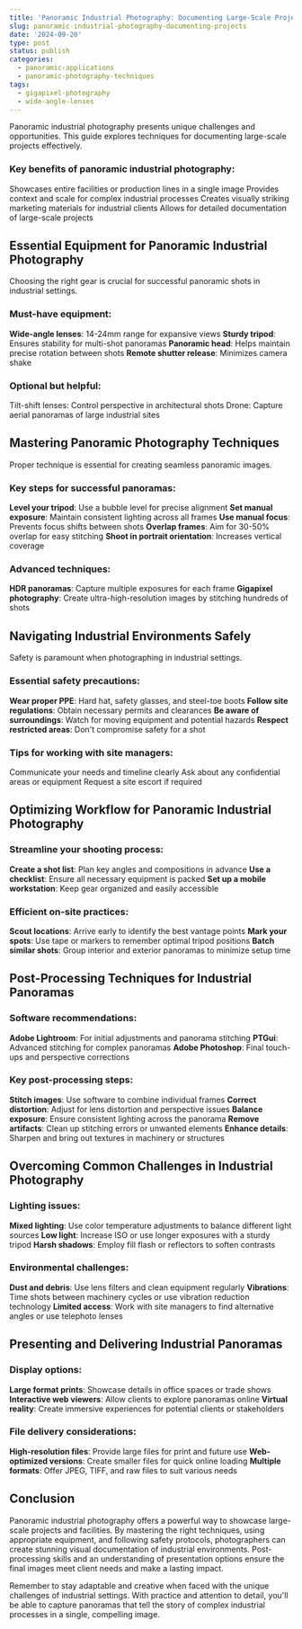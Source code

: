 ```yaml
---
title: 'Panoramic Industrial Photography: Documenting Large-Scale Projects'
slug: panoramic-industrial-photography-documenting-projects
date: '2024-09-20'
type: post
status: publish
categories:
  - panoramic-applications
  - panoramic-photography-techniques
tags:
  - gigapixel-photography
  - wide-angle-lenses
---
```


Panoramic industrial photography presents unique challenges and opportunities. This guide explores techniques for documenting large-scale projects effectively.

### Key benefits of panoramic industrial photography:

Showcases entire facilities or production lines in a single image
Provides context and scale for complex industrial processes
Creates visually striking marketing materials for industrial clients
Allows for detailed documentation of large-scale projects

## Essential Equipment for Panoramic Industrial Photography

Choosing the right gear is crucial for successful panoramic shots in industrial settings.

### Must-have equipment:

**Wide-angle lenses**: 14-24mm range for expansive views
**Sturdy tripod**: Ensures stability for multi-shot panoramas
**Panoramic head**: Helps maintain precise rotation between shots
**Remote shutter release**: Minimizes camera shake

### Optional but helpful:

Tilt-shift lenses: Control perspective in architectural shots
Drone: Capture aerial panoramas of large industrial sites

## Mastering Panoramic Photography Techniques

Proper technique is essential for creating seamless panoramic images.

### Key steps for successful panoramas:

**Level your tripod**: Use a bubble level for precise alignment
**Set manual exposure**: Maintain consistent lighting across all frames
**Use manual focus**: Prevents focus shifts between shots
**Overlap frames**: Aim for 30-50% overlap for easy stitching
**Shoot in portrait orientation**: Increases vertical coverage

### Advanced techniques:

**HDR panoramas**: Capture multiple exposures for each frame
**Gigapixel photography**: Create ultra-high-resolution images by stitching hundreds of shots

## Navigating Industrial Environments Safely

Safety is paramount when photographing in industrial settings.

### Essential safety precautions:

**Wear proper PPE**: Hard hat, safety glasses, and steel-toe boots
**Follow site regulations**: Obtain necessary permits and clearances
**Be aware of surroundings**: Watch for moving equipment and potential hazards
**Respect restricted areas**: Don't compromise safety for a shot

### Tips for working with site managers:

Communicate your needs and timeline clearly
Ask about any confidential areas or equipment
Request a site escort if required

## Optimizing Workflow for Panoramic Industrial Photography

### Streamline your shooting process:

**Create a shot list**: Plan key angles and compositions in advance
**Use a checklist**: Ensure all necessary equipment is packed
**Set up a mobile workstation**: Keep gear organized and easily accessible

### Efficient on-site practices:

**Scout locations**: Arrive early to identify the best vantage points
**Mark your spots**: Use tape or markers to remember optimal tripod positions
**Batch similar shots**: Group interior and exterior panoramas to minimize setup time

## Post-Processing Techniques for Industrial Panoramas

### Software recommendations:

**Adobe Lightroom**: For initial adjustments and panorama stitching
**PTGui**: Advanced stitching for complex panoramas
**Adobe Photoshop**: Final touch-ups and perspective corrections

### Key post-processing steps:

**Stitch images**: Use software to combine individual frames
**Correct distortion**: Adjust for lens distortion and perspective issues
**Balance exposure**: Ensure consistent lighting across the panorama
**Remove artifacts**: Clean up stitching errors or unwanted elements
**Enhance details**: Sharpen and bring out textures in machinery or structures

## Overcoming Common Challenges in Industrial Photography

### Lighting issues:

**Mixed lighting**: Use color temperature adjustments to balance different light sources
**Low light**: Increase ISO or use longer exposures with a sturdy tripod
**Harsh shadows**: Employ fill flash or reflectors to soften contrasts

### Environmental challenges:

**Dust and debris**: Use lens filters and clean equipment regularly
**Vibrations**: Time shots between machinery cycles or use vibration reduction technology
**Limited access**: Work with site managers to find alternative angles or use telephoto lenses

## Presenting and Delivering Industrial Panoramas

### Display options:

**Large format prints**: Showcase details in office spaces or trade shows
**Interactive web viewers**: Allow clients to explore panoramas online
**Virtual reality**: Create immersive experiences for potential clients or stakeholders

### File delivery considerations:

**High-resolution files**: Provide large files for print and future use
**Web-optimized versions**: Create smaller files for quick online loading
**Multiple formats**: Offer JPEG, TIFF, and raw files to suit various needs

## Conclusion

Panoramic industrial photography offers a powerful way to showcase large-scale projects and facilities. By mastering the right techniques, using appropriate equipment, and following safety protocols, photographers can create stunning visual documentation of industrial environments. Post-processing skills and an understanding of presentation options ensure the final images meet client needs and make a lasting impact.

Remember to stay adaptable and creative when faced with the unique challenges of industrial settings. With practice and attention to detail, you'll be able to capture panoramas that tell the story of complex industrial processes in a single, compelling image.
